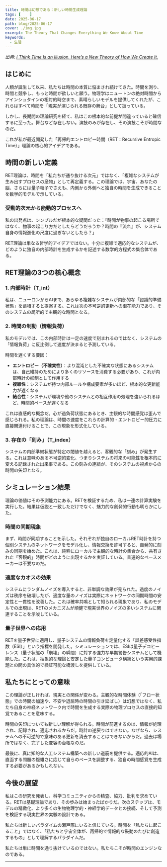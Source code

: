 ```yaml
---
title: 時間は幻想である：新しい時間生成理論
tags: [    ]
date: 2025-06-17
path: blog/2025-06-17
cover: ./img.jpg
excerpt: The Theory That Changes Everything We Know About Time
keywords:
  - 生活
---
```


*出典: [I Think Time Is an Illusion. Here’s a New Theory of How We Create It.](https://medium.com/@khaledbouzaiene365/i-think-time-is-an-illusion-heres-a-new-theory-of-how-we-create-it-615b3dca6b02)*

## はじめに

人類が誕生して以来、私たちは時間の本質に悩まされ続けてきた。時間を測り、時間と競争し、もっと時間が欲しいと願う。物理学はニュートンの絶対時間からアインシュタインの相対的時空まで、素晴らしいモデルを提供してくれたが、これらはすべて時間を「現実が演じられる既存の舞台」として扱っている。

しかし、長期間の理論研究を経て、私はこの根本的な前提が間違っていると確信するに至った。舞台など存在しない。演技のみが存在し、その演技こそが時間なのだ。

これが私が最近開発した「再帰的エントロピー時間（RET：Recursive Entropic Time）」理論の核心的アイデアである。

## 時間の新しい定義

RET理論は、時間を「私たちが通り抜ける次元」ではなく、「複雑なシステムが生み出すプロセスの産物」として再定義する。この理論では、宇宙、あなたの脳、さらには量子粒子でさえも、内側から外側へと独自の時間を生成できることを数学的モデルで示している。

### 受動的次元から能動的プロセスへ

私の出発点は、シンプルだが根本的な疑問だった：「時間が物事の起こる場所ではなく、物事の起こり方だとしたらどうだろうか？時間の『流れ』が、システム自身の情報進化の尺度に過ぎないとしたら？」

RET理論は単なる哲学的アイデアではない。十分に複雑で適応的なシステムが、どのように独自の内部時計を生成するかを記述する数学的方程式の集合体である。

## RET理論の3つの核心概念

### 1. 内部時計（T_int）

私は、ニューロンからAIまで、あらゆる複雑なシステムが内部的な「認識的準備状態」を蓄積すると提案する。これは次の不可逆的更新への潜在能力であり、そのシステムの局所的で主観的な時間となる。

### 2. 時間の制動（情報負荷）

私のモデルでは、この内部時計は一定の速度で刻まれるのではなく、システムの「情報負荷」に反比例して速度が決まると予測している。

時間を遅くする要因：

- **エントロピー（不確実性）**：より混沌とした不確実な状態にあるシステムは、自己維持のためにより多くのリソースを消費する必要があり、これが内部時計の抑制として作用する
- **複雑性**：システムが持つ内部ルールや構成要素が多いほど、根本的な更新能力が遅くなる
- **結合性**：システムが環境や他のシステムとの相互作用の処理を強いられるほど、時間的ペースが遅くなる

これは直感的な概念だ。心が過負荷状態にあるとき、主観的な時間感覚は歪んで感じられる。私の理論は、時間の速度をこれらの計算的・エントロピー的圧力に直接関連付けることで、この現象を形式化している。

### 3. 存在の「刻み」（T_index）

システムの内部準備状態が特定の閾値を越えると、客観的な「刻み」が発生する。これは意味のある不可逆的変化、つまりシステムの将来の可能性を根本的に変える記録された出来事である。この刻みの連続が、そのシステムの視点からの時間の矢印となる。

## シミュレーション結果

理論の価値はその予測能力にある。RETを検証するため、私は一連の計算実験を実行した。結果は仮説と一致しただけでなく、魅力的な創発的行動も明らかにした。

### 時間の同期現象

まず、時間が同期することを示した。それぞれが独自のローカルRET時計を持つ個別システムのネットワークをモデル化し、情報交換を許可すると、自発的に刻みの同期を始めた。これは、純粋にローカルで主観的な時計の集合から、共有された「客観的」時間がどのように出現するかを実証している。普遍的なペースメーカーは不要なのだ。

### 適度なカオスの効果

システムにランダムノイズを導入すると、非単調な効果が見られた。過度のノイズは秩序を破壊したが、適度な量のノイズは実際にネットワークの同期時間の安定性と一貫性を改善した。これは確率共鳴として知られる現象であり、私のモデルでの出現は、RETのメカニズムが頑健で現実世界のノイズの多いシステムに関連することを示唆している。

### 量子世界への応用

RETを量子世界に適用し、量子システムの情報負荷を定量化する「誤差感受性指数（ESI）」という指標を開発した。シミュレーションでは、ESIは量子デコヒーレンス（量子状態の「崩壊」の瞬間）に対する強力な早期警告システムとして機能した。これは、抽象的な理論と安定した量子コンピュータ構築という実用的課題との間の具体的で検証可能な橋渡しを提供している。

## 私たちにとっての意味

この理論が正しければ、現実との関係が変わる。主観的な時間体験（「フロー状態」での時間の加速や、不安や退屈時の時間の引き延ばし）は幻想ではなく、私たち自身の神経ネットワーク内で時間を生成する実際の物理プロセスの直接的知覚であることを意味する。

時間の矢印についても新しい理解が得られる。時間が前進するのは、情報が処理され、記録され、適応されるからだ。時計の逆戻りはできない。なぜなら、システムへの不可逆的で意味のある更新を消去することはできないからだ。過去は場所ではなく、完了した変容の台帳なのだ。

最後に、真に知的な人工システム構築への新しい道筋を提供する。適応的AIは、直面する問題の複雑さに応じて自らのペースを調整する、独自の時間感覚を生成する必要があるかもしれない。

## 今後の展望

私はこの研究を発表し、科学コミュニティからの精査、協力、批判を求めている。RETは基礎理論であり、その歩みは始まったばかりだ。次のステップは、モデルの精緻化、より多くの生物物理学的・神経学的データとの接続、そして予測を検証する現実世界の実験の設計である。

私たちは新しいパラダイムの瀬戸際にいると信じている。時間を「私たちに起こること」ではなく、「私たちと宇宙全体が、再帰的で情報的な鼓動のたびに創造するもの」として理解するパラダイムだ。

私たちは単に時間を通り抜けているのではない。私たちこそが時間のエンジンなのである。

---